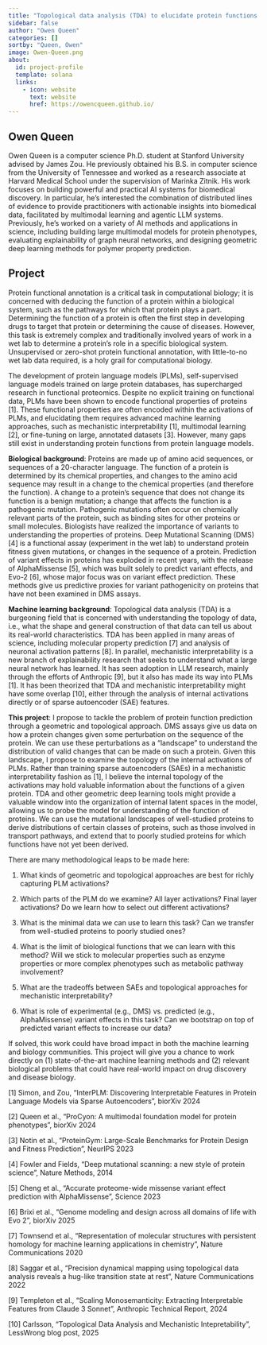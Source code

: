 ```yaml
---
title: "Topological data analysis (TDA) to elucidate protein functions via variant landscapes"
sidebar: false
author: "Owen Queen"
categories: []
sortby: "Queen, Owen"
image: Owen-Queen.png
about:
  id: project-profile
  template: solana
  links:
    - icon: website
      text: website
      href: https://owencqueen.github.io/
---
```


## Owen Queen

Owen Queen is a computer science Ph.D. student at Stanford University advised by James Zou. 
He previously obtained his B.S. in computer science from the University of Tennessee and worked as a research associate at Harvard Medical School under the supervision of Marinka Zitnik. 
His work focuses on building powerful and practical AI systems for biomedical discovery. 
In particular, he’s interested the combination of distributed lines of evidence to provide practitioners with actionable insights into biomedical data, facilitated by multimodal learning and agentic LLM systems. 
Previously, he’s worked on a variety of AI methods and applications in science, including building large multimodal models for protein phenotypes, evaluating explainability of graph neural networks, and designing geometric deep learning methods for polymer property prediction. 


## Project

Protein functional annotation is a critical task in computational biology; it is concerned with deducing the function of a protein within a biological system, such as the pathways for which that protein plays a part. 
Determining the function of a protein is often the first step in developing drugs to target that protein or determining the cause of diseases. 
However, this task is extremely complex and traditionally involved years of work in a wet lab to determine a protein’s role in a specific biological system. 
Unsupervised or zero-shot protein functional annotation, with little-to-no wet lab data required, is a holy grail for computational biology.
 
The development of protein language models (PLMs), self-supervised language models trained on large protein databases, has supercharged research in functional proteomics. 
Despite no explicit training on functional data, PLMs have been shown to encode functional properties of proteins [1]. 
These functional properties are often encoded within the activations of PLMs, and elucidating them requires advanced machine learning approaches, such as mechanistic interpretability [1], multimodal learning [2], or fine-tuning on large, annotated datasets [3]. 
However, many gaps still exist in understanding protein functions from protein language models.
 
**Biological background**: Proteins are made up of amino acid sequences, or sequences of a 20-character language. 
The function of a protein is determined by its chemical properties, and changes to the amino acid sequence may result in a change to the chemical properties (and therefore the function). 
A change to a protein’s sequence that does not change its function is a benign mutation; a change that affects the function is a pathogenic mutation. 
Pathogenic mutations often occur on chemically relevant parts of the protein, such as binding sites for other proteins or small molecules. 
Biologists have realized the importance of variants to understanding the properties of proteins. 
Deep Mutational Scanning (DMS) [4] is a functional assay (experiment in the wet lab) to understand protein fitness given mutations, or changes in the sequence of a protein. 
Prediction of variant effects in proteins has exploded in recent years, with the release of AlphaMissense [5], which was built solely to predict variant effects, and Evo-2 [6], whose major focus was on variant effect prediction. 
These methods give us predictive proxies for variant pathogenicity on proteins that have not been examined in DMS assays.
 
**Machine learning background**: Topological data analysis (TDA) is a burgeoning field that is concerned with understanding the topology of data, i.e., what the shape and general construction of that data can tell us about its real-world characteristics. 
TDA has been applied in many areas of science, including molecular property prediction [7] and analysis of neuronal activation patterns [8]. 
In parallel, mechanistic interpretability is a new branch of explainability research that seeks to understand what a large neural network has learned. 
It has seen adoption in LLM research, mainly through the efforts of Anthropic [9], but it also has made its way into PLMs [1]. 
It has been theorized that TDA and mechanistic interpretability might have some overlap [10], either through the analysis of internal activations directly or of sparse autoencoder (SAE) features.
 
**This project**: I propose to tackle the problem of protein function prediction through a geometric and topological approach. 
DMS assays give us data on how a protein changes given some perturbation on the sequence of the protein. 
We can use these perturbations as a “landscape” to understand the distribution of valid changes that can be made on such a protein. 
Given this landscape, I propose to examine the topology of the internal activations of PLMs. 
Rather than training sparse autoencoders (SAEs) in a mechanistic interpretability fashion as [1], I believe the internal topology of the activations may hold valuable information about the functions of a given protein. 
TDA and other geometric deep learning tools might provide a valuable window into the organization of internal latent spaces in the model, allowing us to probe the model for understanding of the function of proteins.
We can use the mutational landscapes of well-studied proteins to derive distributions of certain classes of proteins, such as those involved in transport pathways, and extend that to poorly studied proteins for which functions have not yet been derived.
 
There are many methodological leaps to be made here:

1.	What kinds of geometric and topological approaches are best for richly capturing PLM activations?

2.	Which parts of the PLM do we examine? All layer activations? Final layer activations? Do we learn how to select out different activations?

3.	What is the minimal data we can use to learn this task? Can we transfer from well-studied proteins to poorly studied ones?

4.	What is the limit of biological functions that we can learn with this method? Will we stick to molecular properties such as enzyme properties or more complex phenotypes such as metabolic pathway involvement?

5.	What are the tradeoffs between SAEs and topological approaches for mechanistic interpretability?

6.	What is role of experimental (e.g., DMS) vs. predicted (e.g., AlphaMissense) variant effects in this task? Can we bootstrap on top of predicted variant effects to increase our data?
 
If solved, this work could have broad impact in both the machine learning and biology communities. 
This project will give you a chance to work directly on (1) state-of-the-art machine learning methods and (2) relevant biological problems that could have real-world impact on drug discovery and disease biology.
 

[1] Simon, and Zou, “InterPLM: Discovering Interpretable Features in Protein Language Models via Sparse Autoencoders”, biorXiv 2024

[2] Queen et al., “ProCyon: A multimodal foundation model for protein phenotypes”, biorXiv 2024

[3] Notin et al., “ProteinGym: Large-Scale Benchmarks for Protein Design and Fitness
Prediction”, NeurIPS 2023

[4] Fowler and Fields, “Deep mutational scanning: a new style of protein science”,
Nature Methods, 2014

[5] Cheng et al., “Accurate proteome-wide missense variant effect prediction with
AlphaMissense”, Science 2023

[6] Brixi et al., “Genome modeling and design across all domains of life with Evo 2”,
biorXiv 2025

[7] Townsend et al., “Representation of molecular structures with persistent homology
for machine learning applications in chemistry”, Nature Communications 2020

[8] Saggar et al., “Precision dynamical mapping using topological data analysis reveals
a hug-like transition state at rest”, Nature Communications 2022

[9] Templeton et al., “Scaling Monosemanticity: Extracting Interpretable Features from
Claude 3 Sonnet”, Anthropic Technical Report, 2024

[10] Carlsson, “Topological Data Analysis and Mechanistic Intepretability”, LessWrong
blog post, 2025